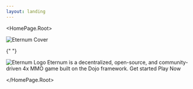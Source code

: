 ```yaml
---
layout: landing
---
```



<HomePage.Root>
  <div className="absolute inset-0 -z-10">
    <img 
      src="/images/covers/03.png"
      alt="Eternum Cover"
      className="w-full h-full object-cover"
    />
  </div>

{" "}

<img src="/images/logos/eternum_words_logo.svg" alt="Eternum Logo" />
<HomePage.Description>
  Eternum is a decentralized, open-source, and community-driven 4x MMO game built on the Dojo framework.
</HomePage.Description>
<HomePage.Buttons>
  <HomePage.Button href="/overview/introduction" variant="primary">
    Get started
  </HomePage.Button>
  <HomePage.Button href="https://eternum.realms.world" variant="outline">
    Play Now
  </HomePage.Button>
</HomePage.Buttons>

</HomePage.Root>
